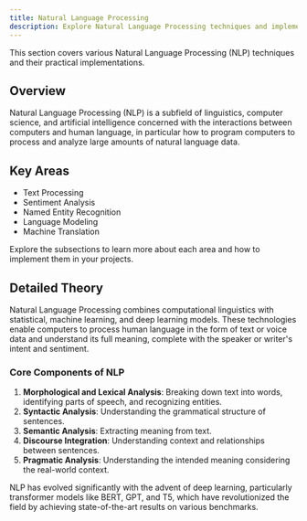```yaml
---
title: Natural Language Processing
description: Explore Natural Language Processing techniques and implementations.
---
```


This section covers various Natural Language Processing (NLP) techniques and their practical implementations.

## Overview

Natural Language Processing (NLP) is a subfield of linguistics, computer science, and artificial intelligence concerned with the interactions between computers and human language, in particular how to program computers to process and analyze large amounts of natural language data.

## Key Areas

- Text Processing
- Sentiment Analysis
- Named Entity Recognition
- Language Modeling
- Machine Translation

Explore the subsections to learn more about each area and how to implement them in your projects.

## Detailed Theory

Natural Language Processing combines computational linguistics with statistical, machine learning, and deep learning models. These technologies enable computers to process human language in the form of text or voice data and understand its full meaning, complete with the speaker or writer's intent and sentiment.

### Core Components of NLP

1. **Morphological and Lexical Analysis**: Breaking down text into words, identifying parts of speech, and recognizing entities.
2. **Syntactic Analysis**: Understanding the grammatical structure of sentences.
3. **Semantic Analysis**: Extracting meaning from text.
4. **Discourse Integration**: Understanding context and relationships between sentences.
5. **Pragmatic Analysis**: Understanding the intended meaning considering the real-world context.

NLP has evolved significantly with the advent of deep learning, particularly transformer models like BERT, GPT, and T5, which have revolutionized the field by achieving state-of-the-art results on various benchmarks.